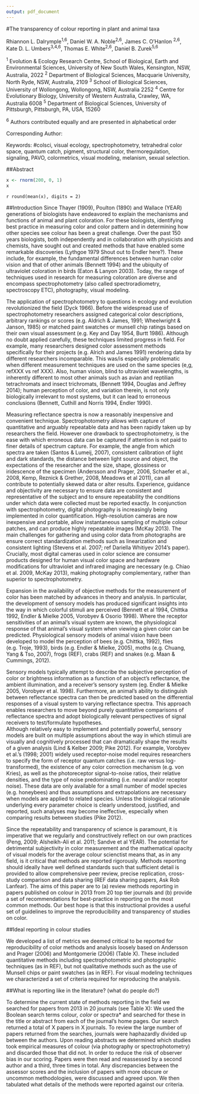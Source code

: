 ```yaml
---
output: pdf_document
---
```

#The transparency of colour reporting in plant and animal taxa

Rhiannon L. Dalrymple^1,6^, Daniel W. A. Noble^2,6^, James C. O’Hanlon ^2,6^, Kate D. L. Umbers^3,4,6^, Thomas E. White^2,6^, Daniel B. Zurek^5,6^

^1^ Evolution & Ecology Research Centre, School of Biological, Earth and Environmental Sciences, University of New South Wales, Kensington, NSW, Australia, 2022 ^2^ Department of Biological Sciences, Macquarie University, North Ryde, NSW, Australia, 2109 ^3^ School of Biological Sciences, University of Wollongong, Wollongong, NSW, Australia 2252 ^4^ Centre for Evolutionary Biology, University of Western Australia, Crawley, WA, Australia 6008 ^5^ Department of Biological Sciences, University of Pittsburgh, Pittsburgh, PA, USA, 15260

^6^ Authors contributed equally and are presented in alphabetical order

Corresponding Author:

Keywords: #colsci, visual ecology, spectrophotometry, tetrahedral color space, quantum catch, pigment, structural color, thermoregulation, signaling, PAVO, colormetrics, visual modeling, melanism, sexual selection.

##Abstract
```r
x <- rnorm(200, 0, 1)
x
```

`r round(mean(x), digits = 2)`
 

##Introduction
Since Thayer (1909), Poulton (1890) and Wallace (YEAR) generations of biologists have endeavored to explain the mechanisms and functions of animal and plant coloration. For these biologists, identifying best practice in measuring color and color pattern and in determining how other species see colour has been a great challenge. Over the past 150 years biologists, both independently and in collaboration with physicists and chemists, have sought out and created methods that have enabled some remarkable discoveries (Lythgoe 1979 Shout out to Endler here?). These include, for example, the fundamental differences between human color vision and that of other animals (Bennett 1994) and the ubiquity of ultraviolet coloration in birds (Eaton & Lanyon 2003). Today, the range of techniques used in research for measuring coloration are diverse and encompass spectrophotometry (also called spectroradiometry, spectroscopy ETC), photography, visual modeling.  

The application of spectrophotometry to questions in ecology and evolution revolutionized the field (Dyck 1966). Before the widespread use of spectrophotometry researchers assigned categorical color descriptions, arbitrary rankings or scores (e.g. Aldrich & James, 1991; Wheelwright & Janson, 1985) or matched paint swatches or munsell chip ratings based on their own visual assessment (e.g. Key and Day 1954, Burtt 1986). Although no doubt applied carefully, these techniques limited progress in field. For example, many researchers designed color assessment methods specifically for their projects (e.g. Alrich and James 1991) rendering data by different researchers incomparable. This was/is especially problematic when different measurement techniques are used on the same species (e,g, refXXX vs ref XXX). Also, human vision, blind to ultraviolet wavelengths, is inherently different to most other animals such as avian and reptilian tetrachromats and insect trichromats, (Bennett 1994, Douglas and Jeffrey 2014); human perception of color, and variation therein, is not only biologically irrelevant to most systems, but it can lead to erroneous conclusions (Bennett, Cuthill and Norris 1994, Endler 1990).   

Measuring reflectance spectra is now a reasonably inexpensive and convenient technique. Spectrophotometry allows with capture of quantitative and arguably repeatable data and has been rapidly taken up by researchers the field. However one drawback to spectrophotometry, is the ease with which erroneous data can be captured if attention is not paid to finer details of spectrum capture. For example, the angle from which spectra are taken (Santos & Lumeij, 2007), consistent calibration of light and dark standards, the distance between light source and object, the expectations of the researcher and the size, shape, glossiness or iridescence of the specimen (Andersson and Prager, 2006, Schaefer et al., 2008, Kemp, Reznick & Grether, 2008, Meadows et al 2011), can all contribute to potentially skewed data or alter results. Experience, guidance and objectivity are necessary to ensure data are consistent and representative of the subject and to ensure repeatability the conditions under which data were collected must be reported exactly. In conjunction with spectrophotometry, digital photography is increasingly being implemented in color quantification. High-resolution cameras are now inexpensive and portable, allow instantaneous sampling of multiple colour patches, and can produce highly repeatable images (McKay 2013). The main challenges for gathering and using color data from photographs are ensure correct standardization methods such as linearization and consistent lighting (Stevens et al. 2007; ref Dariella Whitiyev 2014’s paper). Crucially, most digital cameras used in color science are consumer products designed for human visual color space and hardware modifications for ultraviolet and infrared imaging are necessary (e.g. Chiao et al. 2009, McKay 2013), making photography complementary, rather than superior to spectrophotometry. 

Expansion in the availability of objective methods for the measurement of color has been matched by advances in theory and analysis. In particular, the development of sensory models has produced significant insights into the way in which colorful stimuli are perceived (Bennett et al 1994, Chittka 1992, Endler & Mielke 2005, Vorobyev & Osorio 1998). Where the receptor sensitivities of an animal’s visual system are known, the physiological response of that animal’s visual system when viewing a given color can be predicted. Physiological sensory models of animal vision have been developed to model the perception of bees (e.g. Chittka, 1992), flies (e.g. Troje, 1993), birds (e.g. Endler & Mielke, 2005), moths (e.g. Chuang, Yang & Tso, 2007), frogs (REF), crabs (REF) and snakes (e.g. Maan & Cummings, 2012).  

Sensory models typically attempt to describe the subjective perception of color or brightness information as a function of an object’s reflectance, the ambient illumination, and a receiver’s sensory system (eg. Endler & Mielke 2005, Vorobyev et al. 1998). Furthermore, an animal’s ability to distinguish between reflectance spectra can then be predicted based on the differential responses of a visual system to varying reflectance spectra. This approach enables researchers to move beyond purely quantitative comparisons of reflectance spectra and adopt biologically relevant perspectives of signal receivers to test/formulate hypotheses.  
Although relatively easy to implement and potentially powerful, sensory models are built on multiple assumptions about the way in which stimuli are visually and cognitively processed that can dramatically shape the results of a given analysis (Lind & Kelber 2009; Pike 2012). For example, Vorobyev et al.’s (1998; 2001) widely used receptor-noise model requires researchers to specify the form of receptor quantum catches (i.e. raw versus log-transformed), the existence of any color correction mechanism (e.g. von Kries), as well as the photoreceptor signal-to-noise ratios, their relative densities, and the type of noise predominating (i.e. neural and/or receptor noise). These data are only available for a small number of model species (e.g. honeybees) and thus assumptions and extrapolations are necessary when models are applied to related species. Unless the biological rationale underlying every parameter choice is clearly understood, justified, and reported, such analyses may become ineffective, especially when comparing results between studies (Pike 2012).  

Since the repeatability and transparency of science is paramount, it is imperative that we regularly and constructively reflect on our own practices (Peng, 2009; Alsheikh-Ali et al. 2011; Sandve et al YEAR). The potential for detrimental subjectivity in color measurement and the mathematical opacity of visual models for the average colour scienctist means that, as in any field, is it critical that methods are reported rigorously. Methods reporting should ideally have well defined standards such that sufficient detail is provided to allow comprehensive peer review, precise replication, cross-study comparison and data sharing (REF data sharing papers, Ask Rob Lanfear). The aims of this paper are to (a) review methods reporting in papers published on colour in 2013 from 20 top tier journals and (b) provide a set of recommendations for best-practice in reporting on the most common methods. Our best hope is that this instructional provides a useful set of guidelines to improve the reproducibility and transparency of studies on color.

##Ideal reporting in colour studies 

We developed a list of metrics we deemed critical to be reported for reproducibility of color methods and analysis loosely based on Andersson and Prager (2006) and Montgomerie (2006) (Table X). These included quantitative methods including spectrophotometric and photographic techniques (as in REF), but not qualitative methods such as the use of Munsell chips or paint swatches (as in REF). For visual modeling techniques we characterized a set of criteria required for reproducing the analysis.

##What is reporting like in the literature? (what do people do?)

To determine the current state of methods reporting in the field we searched for papers from 2013 in 20 journals (see Table X): We used the Boolean search terms colour*, color* or spectra* and searched for these in the title or abstract from each of the journal’s home pages. Our search returned a total of X papers in X journals. To review the large number of papers returned from the searches, journals were haphazardly divided up between the authors. Upon reading abstracts we determined which studies took empirical measures of colour (via photography or spectrophotometry) and discarded those that did not. In order to reduce the risk of observer bias in our scoring. Papers were then read and reassessed by a second author and a third, three times in total. Any discrepancies between the assessor scores and the inclusion of papers with more obscure or uncommon methodologies, were discussed and agreed upon. We then tabulated what details of the methods were reported against our criteria.

